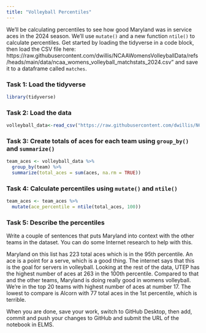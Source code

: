 ```yaml
---
title: "Volleyball Percentiles"
---
```


We'll be calculating percentiles to see how good Maryland was in service aces in the 2024 season. We'll use `mutate()` and a new function `ntile()` to calculate percentiles. Get started by loading the tidyverse in a code block, then load the CSV file here: https://raw.githubusercontent.com/dwillis/NCAAWomensVolleyballData/refs/heads/main/data/ncaa_womens_volleyball_matchstats_2024.csv" and save it to a dataframe called `matches`.

### Task 1: Load the tidyverse
```r
library(tidyverse)
```
### Task 2: Load the data
```r
volleyball_data<-read_csv("https://raw.githubusercontent.com/dwillis/NCAAWomensVolleyballData/refs/heads/main/data/ncaa_womens_volleyball_matchstats_2024.csv")
```
### Task 3: Create totals of aces for each team using `group_by()` and `summarize()`
```r
team_aces <- volleyball_data %>%
  group_by(team) %>%
  summarize(total_aces = sum(aces, na.rm = TRUE))
```
### Task 4: Calculate percentiles using `mutate()` and `ntile()`
```r
team_aces <- team_aces %>%
  mutate(ace_percentile = ntile(total_aces, 100))
```
### Task 5: Describe the percentiles

Write a couple of sentences that puts Maryland into context with the other teams in the dataset. You can do some Internet research to help with this.

Maryland on this list has 223 total aces which is in the 95th percentile. An ace is a point for a serve, which is a good thing. The internet says that this is the goal for servers in volleyball. Looking at the rest of the data, UTEP has the highest number of aces at 263 in the 100th percentile. Compared to that and the other teams, Maryland is doing really good in womens volleyball. We're in the top 20 teams with highest number of aces at number 17. The lowest to compare is Alcorn with 77 total aces in the 1st percentile, which is terrible. 


When you are done, save your work, switch to GitHub Desktop, then add, commit and push your changes to GitHub and submit the URL of the notebook in ELMS.






